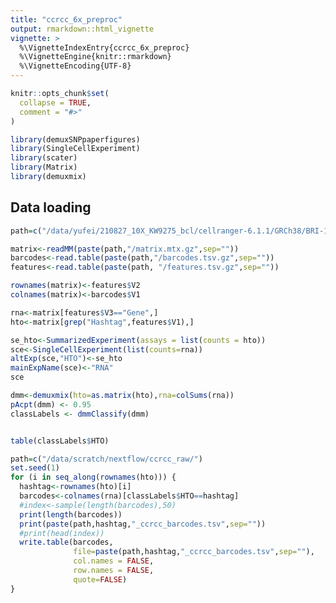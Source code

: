 ```yaml
---
title: "ccrcc_6x_preproc"
output: rmarkdown::html_vignette
vignette: >
  %\VignetteIndexEntry{ccrcc_6x_preproc}
  %\VignetteEngine{knitr::rmarkdown}
  %\VignetteEncoding{UTF-8}
---
```


```r
knitr::opts_chunk$set(
  collapse = TRUE,
  comment = "#>"
)
```

```r
library(demuxSNPpaperfigures)
library(SingleCellExperiment)
library(scater)
library(Matrix)
library(demuxmix)
```


## Data loading


````r

path=c("/data/yufei/210827_10X_KW9275_bcl/cellranger-6.1.1/GRCh38/BRI-1348/outs/filtered_feature_bc_matrix")

matrix<-readMM(paste(path,"/matrix.mtx.gz",sep=""))
barcodes<-read.table(paste(path,"/barcodes.tsv.gz",sep=""))
features<-read.table(paste(path, "/features.tsv.gz",sep=""))

rownames(matrix)<-features$V2
colnames(matrix)<-barcodes$V1

rna<-matrix[features$V3=="Gene",]
hto<-matrix[grep("Hashtag",features$V1),]

se_hto<-SummarizedExperiment(assays = list(counts = hto))
sce<-SingleCellExperiment(list(counts=rna))
altExp(sce,"HTO")<-se_hto
mainExpName(sce)<-"RNA"
sce
````


````r

dmm<-demuxmix(hto=as.matrix(hto),rna=colSums(rna))
pAcpt(dmm) <- 0.95
classLabels <- dmmClassify(dmm)


table(classLabels$HTO)

````

````r
path=c("/data/scratch/nextflow/ccrcc_raw/")
set.seed(1)
for (i in seq_along(rownames(hto))) {
  hashtag<-rownames(hto)[i]
  barcodes<-colnames(rna)[classLabels$HTO==hashtag]
  #index<-sample(length(barcodes),50)
  print(length(barcodes))
  print(paste(path,hashtag,"_ccrcc_barcodes.tsv",sep=""))
  #print(head(index))
  write.table(barcodes,
              file=paste(path,hashtag,"_ccrcc_barcodes.tsv",sep=""),
              col.names = FALSE,
              row.names = FALSE,
              quote=FALSE)
}

````
